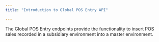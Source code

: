 ```yaml
---
title: "Introduction to Global POS Entry API"

---
```


The Global POS Entry endpoints provide the functionality to insert POS sales recorded in a subsidiary environment into a master environment.


